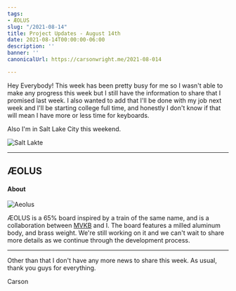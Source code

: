 ```yaml
---
tags:
- ÆOLUS
slug: "/2021-08-14"
title: Project Updates - August 14th
date: 2021-08-14T00:00:00-06:00
description: ''
banner: ''
canonicalUrl: https://carsonwright.me/2021-08-014

---
```


Hey Everybody! This week has been pretty busy for me so I wasn't able to make any progress this week but I still have the information to share that I promised last week. I also wanted to add that I'll be done with my job next week and I'll be starting college full time, and honestly I don't know if that will mean I have more or less time for keyboards.

Also I'm in Salt Lake City this weekend.

![Salt Lakte](./slc.jpg)

***

## ÆOLUS

#### About

![Aeolus](./aeolus.png)

ÆOLUS is a 65% board inspired by a train of the same name, and is a collaboration between [MVKB](https://mvkb.com) and I. The board features a milled aluminum body, and brass weight. We're still working on it and we can't wait to share more details as we continue through the development process.

***

Other than that I don't have any more news to share this week. As usual, thank you guys for everything.

Carson
